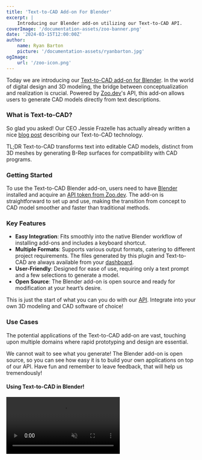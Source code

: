 ```yaml
---
title: 'Text-to-CAD Add-on For Blender'
excerpt: |
    Introducing our Blender add-on utilizing our Text-to-CAD API.
coverImage: '/documentation-assets/zoo-banner.png'
date: '2024-03-15T12:00:00Z'
author:
    name: Ryan Barton
    picture: '/documentation-assets/ryanbarton.jpg'
ogImage:
    url: '/zoo-icon.png'
---
```


Today we are introducing our [Text-to-CAD add-on for Blender](https://github.com/KittyCAD/text-to-cad-blender-addon). In the world of digital design and 3D modeling, the bridge between conceptualization and realization is crucial. Powered by [Zoo.dev](https://zoo.dev/)'s API, this add-on allows users to generate CAD models directly from text descriptions.
### What is Text-to-CAD?
So glad you asked! Our CEO Jessie Frazelle has actually already written a nice [blog post](/blog/introducing-text-to-cad) describing our Text-to-CAD technology.

TL;DR Text-to-CAD transforms text into editable CAD models, distinct from 3D meshes by generating B-Rep surfaces for compatibility with CAD programs.
### Getting Started
To use the Text-to-CAD Blender add-on, users need to have [Blender](https://www.blender.org/) installed and acquire an [API token from Zoo.dev](https://zoo.dev/account/api-tokens). The add-on is straightforward to set up and use, making the transition from concept to CAD model smoother and faster than traditional methods.
### Key Features
- **Easy Integration**: Fits smoothly into the native Blender workflow of installing add-ons and includes a keyboard shortcut.
- **Multiple Formats**: Supports various output formats, catering to different project requirements. The files generated by this plugin and Text-to-CAD are always available from your [dashboard](https://text-to-cad.zoo.dev/dashboard).
- **User-Friendly**: Designed for ease of use, requiring only a text prompt and a few selections to generate a model.
- **Open Source**: The Blender add-on is open source and ready for modification at your heart’s desire.

This is just the start of what you can you do with our [API](https://zoo.dev/docs). Integrate into your own 3D modeling and CAD software of choice!
### Use Cases
The potential applications of the Text-to-CAD add-on are vast, touching upon multiple domains where rapid prototyping and design are essential.

We cannot wait to see what you generate! The Blender add-on is open source, so you can see how easy it is to build your own applications on top of our API. Have fun and remember to leave feedback, that will help us tremendously!

#### Using Text-to-CAD in Blender!

<Video speed={1} autoPlay={true} controls={true} loop={true} muted={true} src="/documentation-assets/blender-addon/text-to-cad-in-blender.mp4" />

#### Final Render

<Video speed={1} autoPlay={true} controls={true} loop={true} muted={true} src="/documentation-assets/blender-addon/zoo-blender-animation.mp4" />